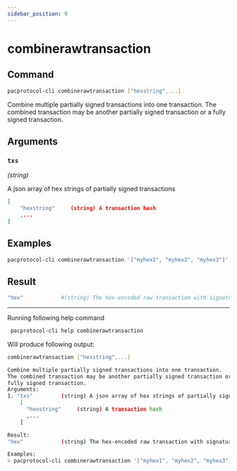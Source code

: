 ```yaml
---
sidebar_position: 9
---
```


# combinerawtransaction
## Command

```bash
pacprotocol-cli combinerawtransaction ["hexstring",...]
```

Combine multiple partially signed transactions into one transaction.
The combined transaction may be another partially signed transaction or a 
fully signed transaction.


## Arguments

### `txs` 
*(string)*

A json array of hex strings of partially signed transactions
    

```json
[
    "hexstring"     (string) A transaction hash
    ,...
]
```




## Examples
```bash
pacprotocol-cli combinerawtransaction '["myhex1", "myhex2", "myhex3"]'
```
## Result
```bash
"hex"            #(string) The hex-encoded raw transaction with signature#(s)
```


___

Running following help command
```bash
 pacprotocol-cli help combinerawtransaction
```
Will produce following output:


```bash
combinerawtransaction ["hexstring",...]

Combine multiple partially signed transactions into one transaction.
The combined transaction may be another partially signed transaction or a 
fully signed transaction.
Arguments:
1. "txs"         (string) A json array of hex strings of partially signed transactions
    [
      "hexstring"     (string) A transaction hash
      ,...
    ]

Result:
"hex"            (string) The hex-encoded raw transaction with signature(s)

Examples:
> pacprotocol-cli combinerawtransaction '["myhex1", "myhex2", "myhex3"]'

```

